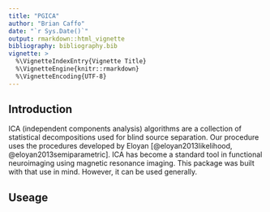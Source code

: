 ```yaml
---
title: "PGICA"
author: "Brian Caffo"
date: "`r Sys.Date()`"
output: rmarkdown::html_vignette
bibliography: bibliography.bib
vignette: >
  %\VignetteIndexEntry{Vignette Title}
  %\VignetteEngine{knitr::rmarkdown}
  %\VignetteEncoding{UTF-8}
---
```


## Introduction

ICA (independent components analysis) algorithms are a collection of
statistical decompositions used for blind source separation. Our procedure
uses the procedures developed by Eloyan [@eloyan2013likelihood, @eloyan2013semiparametric]. ICA has become a standard tool in functional
neuroimaging using magnetic resonance imaging. This package was built with
that use in mind. However, it can be used generally.

## Useage




